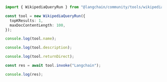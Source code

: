 ```typescript
import { WikipediaQueryRun } from "@langchain/community/tools/wikipedia_query_run";

const tool = new WikipediaQueryRun({
  topKResults: 1,
  maxDocContentLength: 100,
});

console.log(tool.name);

console.log(tool.description);

console.log(tool.returnDirect);

const res = await tool.invoke("Langchain");

console.log(res);
```
